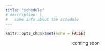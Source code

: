 ```yaml
---
title: "schedule"
# description: |
#   some info about the schedule
---
```


```r
knitr::opts_chunk$set(echo = FALSE)
```

<center>

coming soon

</center>